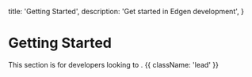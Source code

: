   title: 'Getting Started',
  description: 'Get started in Edgen development',
}

# Getting Started

This section is for developers looking to . {{ className: 'lead' }}

